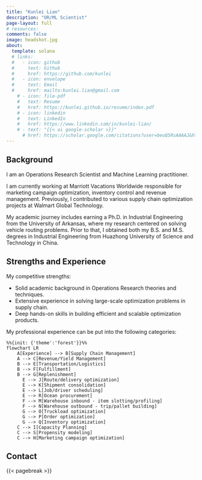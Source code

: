 ```yaml
---
title: "Kunlei Lian"
description: "OR/ML Scientist"
page-layout: full
# resources:
comments: false
image: headshot.jpg
about:
  template: solana
  # links:
  #   - icon: github
  #     text: Github
  #     href: https://github.com/kunlei
  #   - icon: envelope
  #     text: Email
  #     href: mailto:kunlei.lian@gmail.com
    # - icon: file-pdf
    #   text: Resume
    #   href: https://kunlei.github.io/resume/index.pdf  
    # - icon: linkedin
    #   text: LinkedIn
    #   href: https://www.linkedin.com/in/kunlei-lian/ 
    # - text: "{{< ai google-scholar >}}"
      # href: https://scholar.google.com/citations?user=beuQ5RsAAAAJ&hl=en)
---
```


<!-- ::: {.column-page-inset}
::: {.column-page-inset-left} -->

:::{#hero-heading}

## Background

I am an Operations Research Scientist and Machine Learning practitioner.

I am currently working at Marriott Vacations Worldwide responsible for marketing campaign optimization, inventory control and revenue management.
Previously, I contributed to various supply chain optimization projects at Walmart Global Technology. 

My academic journey includes earning a Ph.D. in Industrial Engineering from the University of Arkansas, where my research centered on solving vehicle routing problems. Prior to that, I obtained both my B.S. and M.S. degrees in Industrial Engineering from Huazhong University of Science and Technology in China.

## Strengths and Experience

My competitive strengths:

- Solid academic background in Operations Research theories and techniques.
- Extensive experience in solving large-scale optimization problems in supply chain.
- Deep hands-on skills in building efficient and scalable optimization products.


My professional experience can be put into the following categories:

```mermaid
%%{init: {'theme':'forest'}}%%
flowchart LR
    A[Experience] --> B[Supply Chain Management]
    A --> C[Revenue/Yield Management]
    B --> E[Transportation/Logistics]
    B --> F[Fulfillment]
    B --> G[Replenishment]
      E --> J[Route/delivery optimization]
      E --> K[Shipment consolidation]
      E --> L[Job/driver scheduling]
      E --> R[Ocean procurement]
      F --> M[Warehouse inbound - item slotting/profiling]
      F --> N[Warehouse outbound - trip/pallet building]
      G --> O[Truckload optimization]
      G --> P[Order optimization]
      G --> Q[Inventory optimization]
    C --> I[Capacity Planning]
    C --> S[Propensity modeling]
    C --> H[Marketing campaign optimization]
```

## Contact

```{=html}
<a class="btn btn-outline-dark", href="https://www.linkedin.com/in/kunlei-lian/" target="_blank" rel="noopener noreferrer">
    <i class="bi bi-linkedin" role='img' aria-label='LinkedIn'></i>
</a>

<a class="btn btn-outline-dark", href="https://github.com/kunlei" target="_blank" rel="noopener noreferrer">
    <i class="bi bi-github" role='img' aria-label='Github'></i>
</a>

<a class="btn btn-outline-dark", href="https://scholar.google.com/citations?user=beuQ5RsAAAAJ&hl=en)" target="_blank" rel="noopener noreferrer">
    <i class="ai ai-google-scholar" role='img' aria-label='Google Scholar'></i>
</a>

<a class="btn btn-outline-dark", href="mailto:kunlei.lian@gmail.com" target="_blank" rel="noopener noreferrer">
    <i class="ai bi-envelope" role='img' aria-label='email'></i>
</a>
```

<!-- #### Suppy (Chain) Management

Transportation

  - Route and delivery optimization.
  - Job/driver scheduling optimization.

Fulfillment

  - Warehouse inbound: item/slot profiling.
  - Warehouse outbound: trip building, pallet building.

Replenishment

  - Truckload optimization.
  - Inventory optimization.
  - Order optimization.

#### Demand Management

- Marketing
  - Marketing campaign optimization.
- Revenue/Yield manegement
  - Inventory control. -->

:::

<!-- :::


<div class="column-margin column-container">
![](./headshot.jpg){.rounded}
</div>

::: -->

{{< pagebreak >}}

<!-- ::: {.column-page-inset .text-center} -->

<!-- ```{=html} -->
<!-- <a class="btn btn-outline-dark", href="https://twitter.com/kunlei" target="_blank" rel="noopener noreferrer">
    <i class="bi bi-twitter" role='img' aria-label='Twitter'></i>
</a> -->

<!-- <a class="btn btn-outline-dark", href="https://github.com/kunlei" target="_blank" rel="noopener noreferrer">
    <i class="bi bi-github" role='img' aria-label='Github'></i>
</a>

<a class="btn btn-outline-dark", href="https://www.linkedin.com/in/kunlei-lian/" target="_blank" rel="noopener noreferrer">
    <i class="bi bi-linkedin" role='img' aria-label='LinkedIn'></i>
</a>

<a class="btn btn-outline-dark", href="https://scholar.google.com/citations?user=beuQ5RsAAAAJ&hl=en)" target="_blank" rel="noopener noreferrer">
    <i class="ai ai-google-scholar" role='img' aria-label='Google Scholar'></i>
</a> -->

<!-- <a class="btn btn-outline-dark", href="https://arxiv.org/a/dimmery_d_1.html" target="_blank" rel="noopener noreferrer">
    <i class="ai ai-arxiv" role='img' aria-label='arXiv'></i>
</a>
-->

<!-- <a class="btn btn-outline-dark", href="mailto:kunlei.lian@gmail.com" target="_blank" rel="noopener noreferrer">
    <i class="ai bi-envelope" role='img' aria-label='email'></i>
</a>
<!-- ```
::: -->


